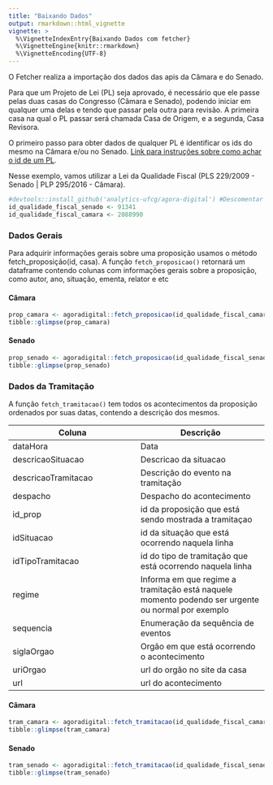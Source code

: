 ```yaml
---
title: "Baixando Dados"
output: rmarkdown::html_vignette
vignette: >
  %\VignetteIndexEntry{Baixando Dados com fetcher}
  %\VignetteEngine{knitr::rmarkdown}
  %\VignetteEncoding{UTF-8}
---
```

O Fetcher realiza a importação dos dados das apis da Câmara e do Senado.

Para que um Projeto de Lei (PL) seja aprovado, é necessário que ele passe pelas duas casas do Congresso (Câmara e Senado), podendo iniciar em qualquer uma delas e tendo que passar pela outra para revisão. A primeira casa na qual o PL passar será chamada Casa de Origem, e a segunda, Casa Revisora.

O primeiro passo para obter dados de qualquer PL é identificar os ids do mesmo na Câmara e/ou no Senado. [Link para instruções sobre como achar o id de um PL](https://github.com/analytics-ufcg/agora-digital#como-capturar-ids-de-proposi%C3%A7%C3%B5es). 

Nesse exemplo, vamos utilizar a Lei da Qualidade Fiscal (PLS 229/2009 - Senado | PLP 295/2016 - Câmara).


```r
#devtools::install_github('analytics-ufcg/agora-digital') #Descomentar para instalar o pacote
id_qualidade_fiscal_senado <- 91341
id_qualidade_fiscal_camara <- 2088990
```

### Dados Gerais

Para adquirir informações gerais sobre uma proposição usamos o método fetch_proposição(id, casa).
A função `fetch_proposicao()` retornará um dataframe contendo colunas com informações gerais sobre a proposição, como autor, ano, situação, ementa, relator e etc

#### Câmara

```r
prop_camara <- agoradigital::fetch_proposicao(id_qualidade_fiscal_camara, 'camara')
tibble::glimpse(prop_camara)
```

#### Senado

```r
prop_senado <- agoradigital::fetch_proposicao(id_qualidade_fiscal_senado, 'senado')
tibble::glimpse(prop_senado)
```

### Dados da Tramitação
A função `fetch_tramitacao()` tem todos os acontecimentos da proposição ordenados por suas datas, contendo a descrição dos mesmos.


|    Coluna     |   Descrição   |
| ------------- | ------------- |
|   dataHora    |     Data      |
|   descricaoSituacao  | Descricao da situacao  |
| descricaoTramitacao  | Descrição do evento na tramitação |
| despacho  | Despacho do acontecimento  |
| id_prop  | id da proposição que está sendo mostrada a tramitaçao  |
| idSituacao  | id da situação que está ocorrendo naquela linha  |
| idTipoTramitacao  | id do tipo de tramitação que está ocorrendo naquela linha  |
| regime  | Informa em que regime a tramitação está naquele momento podendo ser urgente ou normal por exemplo  |
| sequencia  | Enumeração da sequência de eventos  |
| siglaOrgao  | Orgão em que está ocorrendo o acontecimento  |
| uriOrgao  | url do orgão no site da casa  |
| url  | url do acontecimento  |

#### Câmara

```r
tram_camara <- agoradigital::fetch_tramitacao(id_qualidade_fiscal_camara,'camara')
tibble::glimpse(tram_camara)
```

#### Senado

```r
tram_senado <- agoradigital::fetch_tramitacao(id_qualidade_fiscal_senado,'senado')
tibble::glimpse(tram_senado)
```